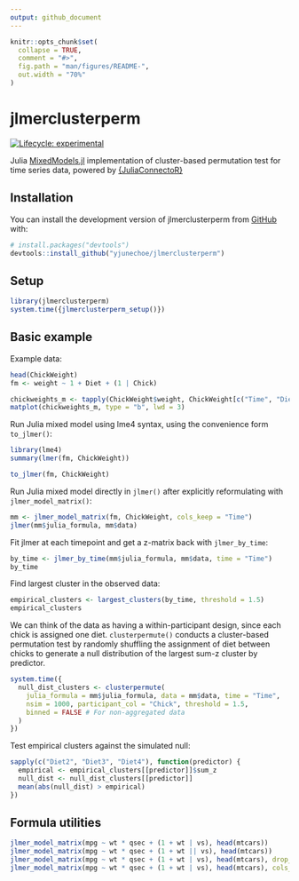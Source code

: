 ```yaml
---
output: github_document
---
```


<!-- README.md is generated from README.Rmd. Please edit that file -->

```r
knitr::opts_chunk$set(
  collapse = TRUE,
  comment = "#>",
  fig.path = "man/figures/README-",
  out.width = "70%"
)
```

# jlmerclusterperm

<!-- badges: start -->
[![Lifecycle: experimental](https://img.shields.io/badge/lifecycle-experimental-orange.svg)](https://lifecycle.r-lib.org/articles/stages.html#experimental)
<!-- badges: end -->

Julia [MixedModels.jl](https://github.com/JuliaStats/MixedModels.jl) implementation of cluster-based permutation test for time series data, powered by [{JuliaConnectoR}](https://github.com/stefan-m-lenz/JuliaConnectoR)

## Installation

You can install the development version of jlmerclusterperm from [GitHub](https://github.com/) with:

``` r
# install.packages("devtools")
devtools::install_github("yjunechoe/jlmerclusterperm")
```

## Setup

```r
library(jlmerclusterperm)
system.time({jlmerclusterperm_setup()})
```

## Basic example

Example data:

```r
head(ChickWeight)
fm <- weight ~ 1 + Diet + (1 | Chick)
```

```r
chickweights_m <- tapply(ChickWeight$weight, ChickWeight[c("Time", "Diet")], mean)
matplot(chickweights_m, type = "b", lwd = 3)
```

Run Julia mixed model using lme4 syntax, using the convenience form `to_jlmer()`:

```r
library(lme4)
summary(lmer(fm, ChickWeight))

to_jlmer(fm, ChickWeight)
```

Run Julia mixed model directly in `jlmer()` after explicitly reformulating with `jlmer_model_matrix()`:

```r
mm <- jlmer_model_matrix(fm, ChickWeight, cols_keep = "Time")
jlmer(mm$julia_formula, mm$data)
```

Fit jlmer at each timepoint and get a z-matrix back with `jlmer_by_time`:

```r
by_time <- jlmer_by_time(mm$julia_formula, mm$data, time = "Time")
by_time
```

Find largest cluster in the observed data:

```r
empirical_clusters <- largest_clusters(by_time, threshold = 1.5)
empirical_clusters
```

We can think of the data as having a within-participant design, since each chick is assigned one diet. `clusterpermute()` conducts a cluster-based permutation test by randomly shuffling the assignment of diet between chicks to generate a null distribution of the largest sum-z cluster by predictor. 

```r
system.time({
  null_dist_clusters <- clusterpermute(
    julia_formula = mm$julia_formula, data = mm$data, time = "Time",
    nsim = 1000, participant_col = "Chick", threshold = 1.5,
    binned = FALSE # For non-aggregated data
  )
})
```

Test empirical clusters against the simulated null:

```r
sapply(c("Diet2", "Diet3", "Diet4"), function(predictor) {
  empirical <- empirical_clusters[[predictor]]$sum_z
  null_dist <- null_dist_clusters[[predictor]]
  mean(abs(null_dist) > empirical)
})
```

## Formula utilities

```r
jlmer_model_matrix(mpg ~ wt * qsec + (1 + wt | vs), head(mtcars))
jlmer_model_matrix(mpg ~ wt * qsec + (1 + wt || vs), head(mtcars))
jlmer_model_matrix(mpg ~ wt * qsec + (1 + wt | vs), head(mtcars), drop_terms = "wt__qsec")
jlmer_model_matrix(mpg ~ wt * qsec + (1 + wt | vs), head(mtcars), cols_keep = TRUE)
```
